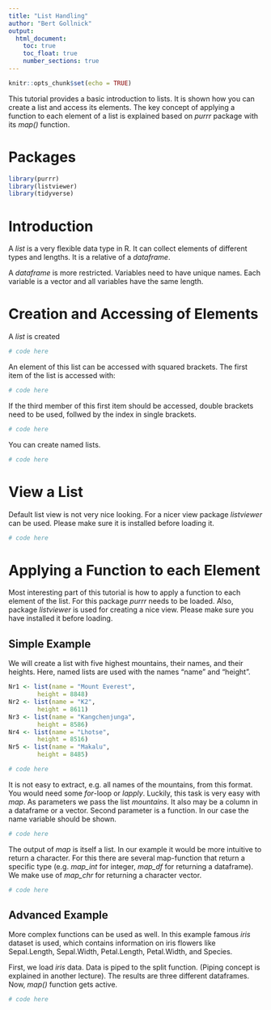 ```yaml
---
title: "List Handling"
author: "Bert Gollnick"
output: 
  html_document:
    toc: true
    toc_float: true
    number_sections: true
---
```


```r
knitr::opts_chunk$set(echo = TRUE)
```

This tutorial provides a basic introduction to lists. It is shown how you can create a list and access its elements. The key concept of applying a function to each element of a list is explained based on _purrr_ package with its _map()_ function.

# Packages

```r
library(purrr)
library(listviewer)
library(tidyverse)
```


# Introduction

A _list_ is a very flexible data type in R. It can collect elements of different types and lengths. It is a relative of a _dataframe_. 

A _dataframe_ is more restricted. Variables need to have unique names. Each variable is a vector and all variables have the same length.

# Creation and Accessing of Elements

A _list_ is created 
```r
# code here
```

An element of this list can be accessed with squared brackets. The first item of the list is accessed with:
```r
# code here
```

If the third member of this first item should be accessed, double brackets need to be used, follwed by the index in single brackets.
```r
# code here
```

You can create named lists.

```r
# code here
```

# View a List

Default list view is not very nice looking. For a nicer view package _listviewer_ can be used. Please make sure it is installed before loading it.
```r
# code here
```

# Applying a Function to each Element 

Most interesting part of this tutorial is how to apply a function to each element of the list. For this package _purrr_ needs to be loaded. Also, package _listviewer_ is used for creating a nice view. Please make sure you have installed it before loading.

## Simple Example
We will create a list with five highest mountains, their names, and their heights. Here, named lists are used with the names "name" and "height".

```r
Nr1 <- list(name = "Mount Everest",
	    height = 8848)
Nr2 <- list(name = "K2",
	    height = 8611)
Nr3 <- list(name = "Kangchenjunga",
	    height = 8586)
Nr4 <- list(name = "Lhotse",
	    height = 8516)
Nr5 <- list(name = "Makalu",
	    height = 8485)

# code here
```

It is not easy to extract, e.g. all names of the mountains, from this format. You would need some _for_-loop or _lapply_. Luckily, this task is very easy with _map_. As parameters we pass the list _mountains_. It also may be a column in a dataframe or a vector. Second parameter is a function. In our case the name variable should be shown.

```r
# code here
```

The output of _map_ is itself a list. In our example it would be more intuitive to return a character. For this there are several map-function that return a specific type (e.g. _map_int_ for integer, _map_df_ for returning a dataframe). We make use of _map_chr_ for returning a character vector.

```r
# code here
```

## Advanced Example

More complex functions can be used as well. In this example famous _iris_ dataset is used, which contains information on iris flowers like Sepal.Length, Sepal.Width, Petal.Length, Petal.Width, and Species. 

First, we load _iris_ data. Data is piped to the split function. (Piping concept is explained in another lecture). The results are three different dataframes. Now, _map()_ function gets active. 

```r
# code here
```

